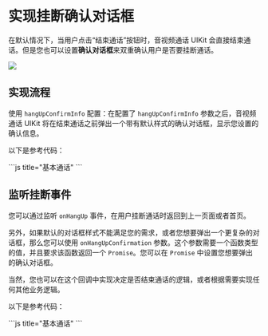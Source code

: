 # 实现挂断确认对话框


在默认情况下，当用户点击“结束通话”按钮时，音视频通话 UIKit 会直接结束通话。但是您也可以设置**确认对话框**来双重确认用户是否要挂断通话。

<Frame width="256" height="auto" caption="">
  <img src="https://storage.zego.im/sdk-doc/Pics/ZegoUIKit/Flutter/hangup_confirm.gif" />
</Frame>

## 实现流程

使用 `hangUpConfirmInfo` 配置：在配置了 `hangUpConfirmInfo` 参数之后，音视频通话 UIKit 将在结束通话之前弹出一个带有默认样式的确认对话框，显示您设置的确认信息。

以下是参考代码：

<CodeGroup>
```js title="基本通话"
<template>
    <ZegoUIKitPrebuiltCall :appID="appID" :callID="callID" :appSign="appSign" :userID="userID" :userName="userName"
        :config="config">
    </ZegoUIKitPrebuiltCall>
</template>
<script lang="ts" setup>
import { ref } from "vue"
import keyCenter from "@/pages/KeyCenter";
import ZegoUIKitPrebuiltCall from "@/uni_modules/zego-PrebuiltCall/components/ZegoUIKitPrebuiltCall.nvue"
import { ZegoUIKitPrebuiltCallConfig } from "@/uni_modules/zego-PrebuiltCall"

const appID = ref(keyCenter.getAppID());
const appSign = ref(keyCenter.getAppSign());
const userID = ref(keyCenter.getUserID());
const userName = ref(keyCenter.getUserID() + '_Nick');
const callID = ref(keyCenter.getCallID());

const config: ZegoUIKitPrebuiltCallConfig = {
    ...ZegoUIKitPrebuiltCallConfig.oneOnOneVideoCall(), // 预设配置
    hangUpConfirmInfo: {
        title: "提醒",
        message: "真的要离开吗?",
        cancelButtonName: "不是",
        confirmButtonName: "是的"
    },
    onHangUp: () => {
        // 挂断后返回上一页
        uni.navigateBack()
    },
};

</script>
```
</CodeGroup>

## 监听挂断事件

您可以通过监听 `onHangUp` 事件，在用户挂断通话时返回到上一页面或者首页。

另外，如果默认的对话框样式不能满足您的需求，或者您想要弹出一个更复杂的对话框，那么您可以使用 `onHangUpConfirmation` 参数。这个参数需要一个函数类型的值，并且要求该函数返回一个 `Promise`。您可以在 `Promise` 中设置您想要弹出的确认对话框。

当然，您也可以在这个回调中实现决定是否结束通话的逻辑，或者根据需要实现任何其他业务逻辑。



以下是参考代码：

<CodeGroup>
```js title="基本通话"
<template>
    <ZegoUIKitPrebuiltCall :appID="appID" :callID="callID" :appSign="appSign" :userID="userID" :userName="userName"
        :config="config">
    </ZegoUIKitPrebuiltCall>
</template>
<script lang="ts" setup>
import { ref } from "vue"
import keyCenter from "@/pages/KeyCenter";
import ZegoUIKitPrebuiltCall from "@/uni_modules/zego-PrebuiltCall/components/ZegoUIKitPrebuiltCall.nvue"
import { ZegoUIKitPrebuiltCallConfig } from "@/uni_modules/zego-PrebuiltCall"

const appID = ref(keyCenter.getAppID());
const appSign = ref(keyCenter.getAppSign());
const userID = ref(keyCenter.getUserID());
const userName = ref(keyCenter.getUserID() + '_Nick');
const callID = ref(keyCenter.getCallID());

const config: ZegoUIKitPrebuiltCallConfig = {
    ...ZegoUIKitPrebuiltCallConfig.oneOnOneVideoCall(), // 预设配置
    onHangUpConfirmation: () => {
        return new Promise((resolve, reject) => {
            uni.showModal({
                title: "警告",
                content: "确定退出吗?",
                showCancel: true,
                confirmText: "是的",
                cancelText: "不是",
                success: function (res) {
                    if (res.confirm) {
                        resolve(true)
                    } else if (res.cancel) {
                        resolve(false)
                    }
                }
            });
        });
    },
    onHangUp: () => {
        // 挂断后返回上一页
        uni.navigateBack()
    },
};

</script>
```
</CodeGroup>